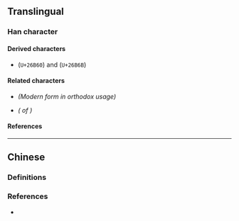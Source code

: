 {{also|倉|仓}}
{{character info/new}}
==Translingual==

===Han character===
{{Han char|rn=9|rad=人|as=04|sn=6|four=80711|canj=OSM|ids=⿱𠆢⿷匚一}}

====Derived characters====
* {{l|mul|[[𦭠]]}} (<code>U+26B60</code>) and {{l|mul|[[𦭫]]}} (<code>U+26B6B</code>)

====Related characters====
* {{l|mul|[[倉]]}} ''(Modern form in orthodox usage)''
* {{l|mul|[[仓]]}} ''({{w|Simplified Chinese|Simplified form}} of {{l|mul|倉}})''

====References====
{{Han ref|kx=0094.230|dkj=00415|dj=0200.140|hdz=10116.050|uh=4EFA}}

----

==Chinese==

===Definitions===
{{zh-see|倉|a}}

===References===
* {{R:twedu|A00199-001}}